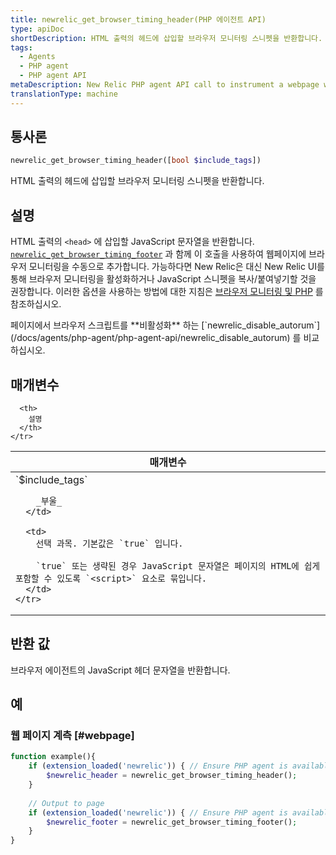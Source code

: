 ```yaml
---
title: newrelic_get_browser_timing_header(PHP 에이전트 API)
type: apiDoc
shortDescription: HTML 출력의 헤드에 삽입할 브라우저 모니터링 스니펫을 반환합니다.
tags:
  - Agents
  - PHP agent
  - PHP agent API
metaDescription: New Relic PHP agent API call to instrument a webpage with New Relic. Pair with newrelic_get_browser_timing_footer.
translationType: machine
---
```


## 통사론

```php
newrelic_get_browser_timing_header([bool $include_tags])
```

HTML 출력의 헤드에 삽입할 브라우저 모니터링 스니펫을 반환합니다.

## 설명

HTML 출력의 `<head>` 에 삽입할 JavaScript 문자열을 반환합니다. [`newrelic_get_browser_timing_footer`](/docs/agents/php-agent/php-agent-api/newrelic_get_browser_timing_footer) 과 함께 이 호출을 사용하여 웹페이지에 브라우저 모니터링을 수동으로 추가합니다. 가능하다면 New Relic은 대신 New Relic UI를 통해 브라우저 모니터링을 활성화하거나 JavaScript 스니펫을 복사/붙여넣기할 것을 권장합니다. 이러한 옵션을 사용하는 방법에 대한 지침은 [브라우저 모니터링 및 PHP](/docs/agents/php-agent/features/page-load-timing-php) 를 참조하십시오.

<Callout variant="tip">
  페이지에서 브라우저 스크립트를 **비활성화** 하는 [`newrelic_disable_autorum`](/docs/agents/php-agent/php-agent-api/newrelic_disable_autorum) 를 비교하십시오.
</Callout>

## 매개변수

<table>
  <thead>
    <tr>
      <th width="25%">
        매개변수
      </th>

      <th>
        설명
      </th>
    </tr>
  </thead>

  <tbody>
    <tr>
      <td>
        `$include_tags`

        _부울_
      </td>

      <td>
        선택 과목. 기본값은 `true` 입니다.

        `true` 또는 생략된 경우 JavaScript 문자열은 페이지의 HTML에 쉽게 포함할 수 있도록 `<script>` 요소로 묶입니다.
      </td>
    </tr>
  </tbody>
</table>

## 반환 값

브라우저 에이전트의 JavaScript 헤더 문자열을 반환합니다.

## 예

### 웹 페이지 계측 [#webpage]

```php
function example(){
    if (extension_loaded('newrelic')) { // Ensure PHP agent is available
        $newrelic_header = newrelic_get_browser_timing_header();
    }
    
    // Output to page
    if (extension_loaded('newrelic')) { // Ensure PHP agent is available
        $newrelic_footer = newrelic_get_browser_timing_footer();
    }
}
```